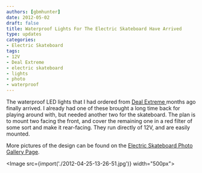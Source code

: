 ```yaml
---
authors: [gbmhunter]
date: 2012-05-02
draft: false
title: Waterproof Lights For The Electric Skateboard Have Arrived
type: updates
categories:
- Electric Skateboard
tags:
- 12V
- Deal Extreme
- electric skateboard
- lights
- photo
- waterproof
---
```



The waterproof LED lights that I had ordered from [Deal Extreme ](http://www.dealextreme.com/)months ago finally arrived. I already had one of these brought a long time back for playing around with, but needed another two for the skateboard. The plan is to mount two facing the front, and cover the remaining one in a red filter of some sort and make it rear-facing. They run directly of 12V, and are easily mounted.

More pictures of the design can be found on the [Electric Skateboard Photo Gallery Page](/electronics/projects/electric-skateboard/electric-skateboard-photo-album).

<Image src={import('./2012-04-25-13-26-51.jpg')} width="500px"></Image>
